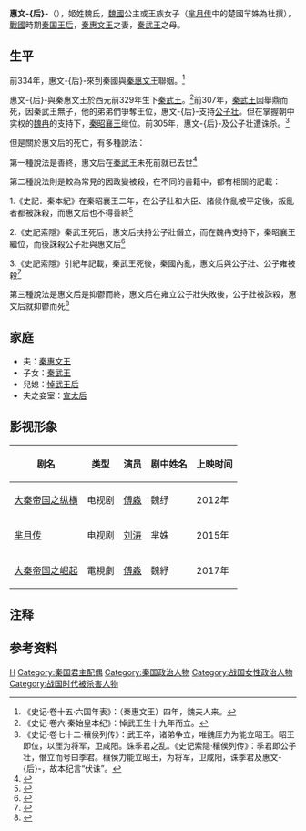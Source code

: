 {{noteTA
|T=zh-hans:惠文后;zh-hant:惠文后;
|1=zh-hans:惠文后;zh-hant:惠文后;
}}
{{Infobox 先秦人物
|名称=惠文-{后}-
|时代=战国
|国家=秦国
|身分=秦国王后
|出生日期=
|出生地点=[[魏国_(战国)|魏國]]
|逝世日期=前305年
|逝世地点=
|在位=
|父=
|母=
|夫=[[秦惠文王|秦惠文王]]
|子女=[[秦武王|秦武王]]
}}

'''惠文-{后}-'''（{{bd|？||前305年||catIdx=H}}），姬姓魏氏，[[魏国_(战国)|魏國]]公主或王族女子（[[芈月传|芈月传]]中的楚國羋姝為杜撰），[[战国时期|戰國]]時期[[秦国|秦国]][[王后|王后]]，[[秦惠文王|秦惠文王]]之妻，[[秦武王|秦武王]]之母。

== 生平 ==
前334年，惠文-{后}-來到秦國與[[秦惠文王|秦惠文王]]聯姻。{{NoteTag|《史记集解·秦本纪》认为惠文-{后}-来自于楚国，杨宽否认此观点，见杨所著《战国史料编年辑证》第594页。<ref name="杨宽">{{cite book|author=杨宽|coauthors= |title=《战国史料编年辑证》|year=2001年11月|publisher=上海人民出版社 |location= |isbn=7208031851}}</ref>}}<ref>《史记·卷十五·六国年表》：（秦惠文王）四年，魏夫人来。</ref>

惠文-{后}-與秦惠文王於西元前329年生下[[秦武王|秦武王]]。<ref>《史记·卷六·秦始皇本纪》：悼武王生十九年而立。</ref>前307年，[[秦武王|秦武王]]因舉鼎而死，因秦武王無子，他的弟弟們爭奪王位，惠文-{后}-支持[[公子壮|公子壮]]。但在掌握朝中实权的[[魏冉|魏冉]]的支持下，[[秦昭襄王|秦昭襄王]]继位。前305年，惠文-{后}-及公子壮遭诛杀。<ref>《史记·卷七十二·穰侯列传》：武王卒，诸弟争立，唯魏厓力为能立昭王。昭王即位，以厓为将军，卫咸阳。诛季君之乱。《史记索隐·穰侯列传》：季君即公子壮，僭立而号曰季君。穰侯力能立昭王，为将军，卫咸阳，诛季君及惠文-{后}-，故本纪言“伏诛”。</ref>

但是關於惠文后的死亡，有多種說法：

第一種說法是善終，惠文后在[[秦武王|秦武王]]未死前就已去世<ref>{{Cite book|title=《史記．穰侯列傳》：秦武王卒，無子，立其弟為昭王。昭王母故號為羋八子，及昭王即位，羋八子號為宣太后。宣太后非武王母。武王母號曰惠文后，先武王死。}}</ref>{{NoteTag|《史记·卷五·秦本纪》记载惠文-{后}-皆不得良死，《史记·卷七十二·穰侯列传》记载惠文-{后}-先武王而死，杨宽参考《史记索隐·穰侯列传》认为这都是秦史为避讳惠文-{后}-争权失败被处死而刻意进行的误写，见杨所著《战国史料编年辑证》第594页及595页。<ref name="杨宽"/>}}

第二種說法則是較為常見的因政變被殺，在不同的書籍中，都有相關的記載：

1.《史記．秦本紀》在秦昭襄王二年，在公子壯和大臣、諸侯作亂被平定後，叛亂者都被誅殺，而惠文后也不得善終<ref>{{Cite book|title=《史記．秦本紀》：庶長壯與大臣、諸侯、公子為逆，皆誅，及惠文后皆不得良死}}</ref>

2.《史記索隱》秦武王死后，惠文后扶持公子壯僭立，而在魏冉支持下，秦昭襄王繼位，而後誅殺公子壯與惠文后<ref>{{Cite book|title=《史記索隱》：秦本紀云昭王二年庶長壯與大臣公子為逆皆誅及惠文后皆不得良死}}</ref>

3.《史記索隱》引紀年記載，秦武王死後，秦國內亂，惠文后與公子壯、公子雍被殺<ref>{{Cite book|title=《史記索隱》：按紀年云秦內亂殺其太后及公子雍公子壯}}</ref>

第三種說法是惠文后是抑鬱而終，惠文后在雍立公子壯失敗後，公子壯被誅殺，惠文后就抑鬱而死<ref>{{Cite book|title=《史記索隱》：惠文后時黨公子壯欲立之及壯誅而太后憂死}}</ref>

== 家庭 ==

* 夫：[[秦惠文王|秦惠文王]]
* 子女：[[秦武王|秦武王]]
* 兒媳：[[悼武王后|悼武王后]]
* 夫之妾室：[[宣太后|宣太后]]

== 影视形象 ==
{| class="wikitable"
!剧名
!类型
!演员
!剧中姓名
!上映时间
|-
|[[大秦帝国之纵横|大秦帝国之纵横]]
|电视剧
|[[傅淼|傅淼]]
|魏纾
|2012年
|-
|[[芈月传|芈月传]]
|电视剧
|[[刘涛|刘涛]]
|芈姝
|2015年
|-
|[[大秦帝国之崛起|大秦帝国之崛起]]
|電視劇
|[[傅淼|傅淼]]
|魏紓
|2017年
|}

== 注释 ==
{{Reflist|group="註"}}

== 参考资料 ==
{{reflist|2}}

{{周朝及諸侯國王后}}

[[Category:春秋战国王后|H]]
[[Category:秦国君主配偶|Category:秦国君主配偶]]
[[Category:秦国政治人物|Category:秦国政治人物]]
[[Category:战国女性政治人物|Category:战国女性政治人物]]
[[Category:战国时代被杀害人物|Category:战国时代被杀害人物]]
